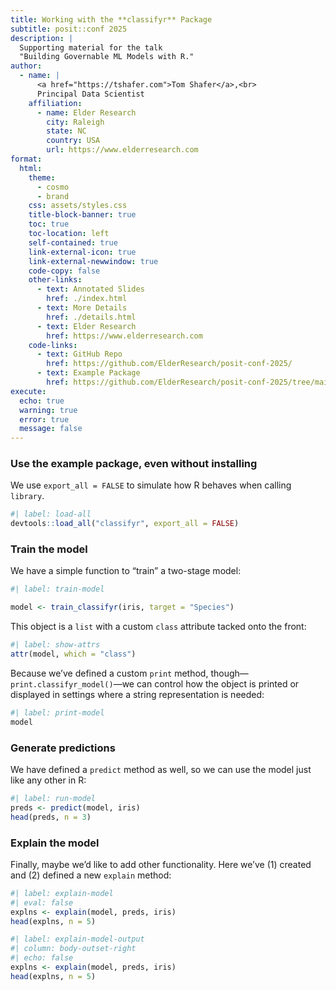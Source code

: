 ```yaml
---
title: Working with the **classifyr** Package
subtitle: posit::conf 2025
description: |
  Supporting material for the talk
  "Building Governable ML Models with R."
author:
  - name: |
      <a href="https://tshafer.com">Tom Shafer</a>,<br>
      Principal Data Scientist
    affiliation: 
      - name: Elder Research
        city: Raleigh
        state: NC
        country: USA
        url: https://www.elderresearch.com
format:
  html:
    theme:
      - cosmo
      - brand
    css: assets/styles.css
    title-block-banner: true
    toc: true
    toc-location: left
    self-contained: true
    link-external-icon: true
    link-external-newwindow: true
    code-copy: false
    other-links:
      - text: Annotated Slides
        href: ./index.html
      - text: More Details
        href: ./details.html
      - text: Elder Research
        href: https://www.elderresearch.com
    code-links:
      - text: GitHub Repo
        href: https://github.com/ElderResearch/posit-conf-2025/
      - text: Example Package
        href: https://github.com/ElderResearch/posit-conf-2025/tree/main/classifyr
execute:
  echo: true
  warning: true
  error: true
  message: false
---
```



### Use the example package, even without installing

We use `export_all = FALSE` to simulate how R behaves when calling `library`.

```r
#| label: load-all
devtools::load_all("classifyr", export_all = FALSE)
```

### Train the model

We have a simple function to "train" a two-stage model:

```r
#| label: train-model

model <- train_classifyr(iris, target = "Species")
```

This object is a `list` with a custom `class` attribute tacked onto the
front:

```r
#| label: show-attrs
attr(model, which = "class")
```

Because we've defined a custom `print` method,
though---`print.classifyr_model()`---we can control how the object is
printed or displayed in settings where a string representation is
needed: 

```r
#| label: print-model
model
```

### Generate predictions

We have defined a `predict` method as well, so we can use the model just
like any other in R:

```r
#| label: run-model
preds <- predict(model, iris)
head(preds, n = 3)
```

### Explain the model

Finally, maybe we'd like to add other functionality. Here we've (1)
created and (2) defined a new `explain` method:

```r
#| label: explain-model
#| eval: false
explns <- explain(model, preds, iris)
head(explns, n = 5)
```

```r
#| label: explain-model-output
#| column: body-outset-right
#| echo: false
explns <- explain(model, preds, iris)
head(explns, n = 5)
```